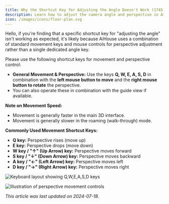 ```yaml
---
title: Why the Shortcut Key for Adjusting the Angle Doesn't Work (1745)
description: Learn how to adjust the camera angle and perspective in AiHouse using standard movement shortcut keys (Q/W/E/A/S/D) combined with mouse controls, and understand the difference in movement speed between 3D interface and roaming mode.
icon: /images/icons/floor-plan.svg
---
```


Hello, if you're finding that a specific shortcut key for "adjusting the angle" isn't working as expected, it's likely because AiHouse uses a combination of standard movement keys and mouse controls for perspective adjustment rather than a single dedicated angle key.

Please use the following shortcut keys for movement and perspective control:

*   **General Movement & Perspective:** Use the keys **Q, W, E, A, S, D** in combination with the **left mouse button to move** and the **right mouse button to rotate** the perspective.
*   You can also operate these in combination with the guide view if available.

**Note on Movement Speed:**
*   Movement is generally faster in the main 3D interface.
*   Movement is generally slower in the roaming (walk-through) mode.

**Commonly Used Movement Shortcut Keys:**

*   **Q key:** Perspective rises (move up)
*   **E key:** Perspective drops (move down)
*   **W key / "↑" (Up Arrow) key:** Perspective moves forward
*   **S key / "↓" (Down Arrow) key:** Perspective moves backward
*   **A key / "←" (Left Arrow) key:** Perspective moves left
*   **D key / "→" (Right Arrow) key:** Perspective moves right

![Keyboard layout showing Q,W,E,A,S,D keys](https://ai-study1.3vjia.com/aihouse-web/45030b6b-3837-40de-99d5-2e9a2c1baf55.png)

![Illustration of perspective movement controls](https://ai-study1.3vjia.com/aihouse-web/f942d258-628e-463d-8d23-76432d615eac.png)

*This article was last updated on 2024-07-18.*
